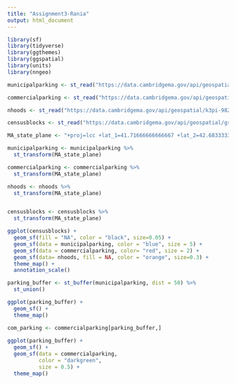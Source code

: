 ```yaml
---
title: "Assignment3-Rania"
output: html_document
---
```


```r
library(sf)
library(tidyverse)
library(ggthemes)
library(ggspatial)
library(units)
library(nngeo)
```

```r
municipalparking <- st_read("https://data.cambridgema.gov/api/geospatial/27w3-catu?method=export&format=KML", quiet=TRUE)

commercialparking <- st_read("https://data.cambridgema.gov/api/geospatial/t8tm-muns?method=export&format=KML", quiet=TRUE)

nhoods <- st_read("https://data.cambridgema.gov/api/geospatial/k3pi-9823?method=export&format=KML", quiet=TRUE)

censusblocks <- st_read("https://data.cambridgema.gov/api/geospatial/gsft-4pvq?method=export&format=KML", quiet=TRUE)
```

```r
MA_state_plane <- "+proj=lcc +lat_1=41.71666666666667 +lat_2=42.68333333333333 +lat_0=41 +lon_0=-71.5 +x_0=200000 +y_0=750000 +ellps=GRS80 +units=m +no_defs"

municipalparking <- municipalparking %>%
  st_transform(MA_state_plane)

commercialparking <- commercialparking %>%
  st_transform(MA_state_plane)

nhoods <- nhoods %>%
  st_transform(MA_state_plane)


censusblocks <- censusblocks %>%
  st_transform(MA_state_plane)
```

```r
ggplot(censusblocks) +
  geom_sf(fill = "NA", color = "black", size=0.05) +
  geom_sf(data = municipalparking, color = "blue", size = 5) +
  geom_sf(data = commercialparking, color= "red", size = 2) +
  geom_sf(data= nhoods, fill = NA, color = "orange", size=0.3) +
  theme_map() +
  annotation_scale()
```
```r
parking_buffer <- st_buffer(municipalparking, dist = 50) %>%
  st_union()

ggplot(parking_buffer) +
  geom_sf() +
  theme_map()
```

```r
com_parking <- commercialparking[parking_buffer,]
  
ggplot(parking_buffer) +
  geom_sf() +
  geom_sf(data = commercialparking, 
          color = "darkgreen", 
          size = 0.5) +
  theme_map()
```

